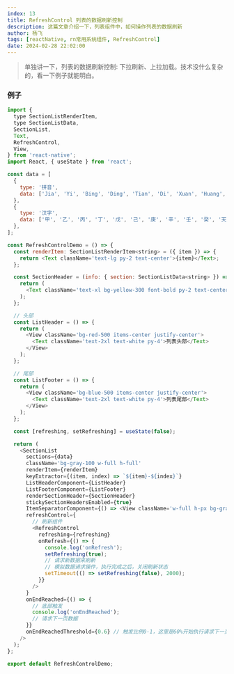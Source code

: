 ```yaml
---
index: 13
title: RefreshControl 列表的数据刷新控制
description: 这篇文章介绍一下，列表组件中，如何操作列表的数据刷新
author: 杨飞
tags: [reactNative, rn常用系统组件, RefreshControl]
date: 2024-02-28 22:02:00
---
```


<div className='h-2' />

> 单独讲一下，列表的数据刷新控制: 下拉刷新、上拉加载。技术没什么复杂的，看一下例子就能明白。


### 例子

```javascript
import {
  type SectionListRenderItem,
  type SectionListData,
  SectionList,
  Text,
  RefreshControl,
  View,
} from 'react-native';
import React, { useState } from 'react';

const data = [
  {
    type: '拼音',
    data: ['Jia', 'Yi', 'Bing', 'Ding', 'Tian', 'Di', 'Xuan', 'Huang', 'Yu', 'Zhou', 'Hong', 'Huang', '...'],
  },
  {
    type: '汉字',
    data: ['甲', '乙', '丙', '丁', '戊', '己', '庚', '辛', '壬', '癸', '天', '地', '玄', '黄', '...'],
  },
];

const RefreshControlDemo = () => {
  const renderItem: SectionListRenderItem<string> = ({ item }) => {
    return <Text className='text-lg py-2 text-center'>{item}</Text>;
  };

  const SectionHeader = (info: { section: SectionListData<string> }) => {
    return (
      <Text className='text-xl bg-yellow-300 font-bold py-2 text-center'>{info.section.type}</Text>
    );
  };

  // 头部
  const ListHeader = () => {
    return (
      <View className='bg-red-500 items-center justify-center'>
        <Text className='text-2xl text-white py-4'>列表头部</Text>
      </View>
    );
  };

  // 尾部
  const ListFooter = () => {
    return (
      <View className='bg-blue-500 items-center justify-center'>
        <Text className='text-2xl text-white py-4'>列表尾部</Text>
      </View>
    );
  };

  const [refreshing, setRefreshing] = useState(false);

  return (
    <SectionList
      sections={data}
      className='bg-gray-100 w-full h-full'
      renderItem={renderItem}
      keyExtractor={(item, index) => `${item}-${index}`}
      ListHeaderComponent={ListHeader}
      ListFooterComponent={ListFooter}
      renderSectionHeader={SectionHeader}
      stickySectionHeadersEnabled={true}
      ItemSeparatorComponent={() => <View className='w-full h-px bg-gray-400' />} // 分割线渲染组件
      refreshControl={
        // 刷新组件
        <RefreshControl
          refreshing={refreshing}
          onRefresh={() => {
            console.log('onRefresh');
            setRefreshing(true);
            // 请求新数据来刷新
            // 模拟数据请求操作，执行完成之后，关闭刷新状态
            setTimeout(() => setRefreshing(false), 2000);
          }}
        />
      }
      onEndReached={() => {
        // 底部触发
        console.log('onEndReached');
        // 请求下一页数据
      }}
      onEndReachedThreshold={0.6} // 触发比例0-1，这里是60%开始执行请求下一页数据的回掉
    />
  );
};

export default RefreshControlDemo;
```
